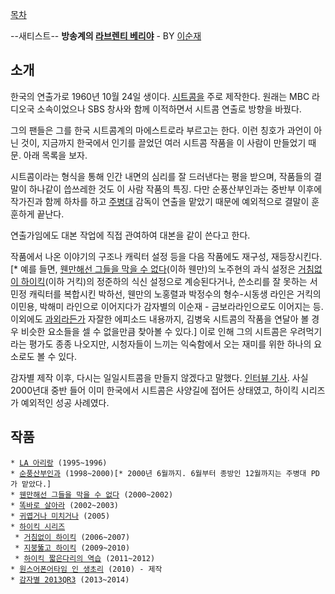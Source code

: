 [[목차]]

--새티스트--
'''방송계의 [[라브렌티 베리야]]''' - BY [[이순재]]

== 소개 ==
한국의 연출가로 1960년 10월 24일 생이다. [[시트콤]]을 주로 제작한다. 원래는 MBC 라디오국 소속이었으나 SBS 창사와 함께 이적하면서 시트콤 연출로 방향을 바꿨다.

그의 팬들은 그를 한국 시트콤계의 마에스트로라 부르고는 한다. 이런 칭호가 과언이 아닌 것이, 지금까지 한국에서 인기를 끌었던 여러 시트콤 작품을 이 사람이 만들었기 때문. 아래 목록을 보자.

시트콤이라는 형식을 통해 인간 내면의 심리를 잘 드러낸다는 평을 받으며, 작품들의 결말이 하나같이 씁쓰레한 것도 이 사람 작품의 특징. 다만 순풍산부인과는 중반부 이후에 작가진과 함께 하차를 하고 [[주병대]] 감독이 연출을 맡았기 때문에 예외적으로 결말이 훈훈하게 끝난다.

연출가임에도 대본 작업에 직접 관여하여 대본을 같이 쓴다고 한다.

작품에서 나온 이야기의 구조나 캐릭터 설정 등을 다음 작품에도 재구성, 재등장시킨다. [* 예를 들면, [[웬만해선 그들을 막을 수 없다]](이하 웬만)의 노주현의 과식 설정은 [[거침없이 하이킥]](이하 거킥)의 정준하의 식신 설정으로 계승된다거나, 쓴소리를 잘 못하는 서민정 캐릭터를 복합시킨 박하선, 웬만의 노홍렬과 박정수의 형수-시동생 라인은 거킥의 이민용, 박해미 라인으로 이어지다가 감자별의 이순재 - 금보라라인으로도 이어지는 등. 이외에도 [[과외]]라든가 자잘한 에피소드 내용까지, 김병욱 시트콤의 작품을 연달아 볼 경우 비슷한 요소들을 셀 수 없을만큼 찾아볼 수 있다.] 이로 인해 그의 시트콤은 우려먹기라는 평가도 종종 나오지만, 시청자들이 느끼는 익숙함에서 오는 재미를 위한 하나의 요소로도 볼 수 있다.

감자별 제작 이후, 다시는 일일시트콤을 만들지 않겠다고 말했다. [http://m.news.naver.com/read.nhn?mode=LSD&mid=sec&sid1=106&oid=109&aid=0002781003 인터뷰 기사]. 사실 2000년대 중반 들어 이미 한국에서 시트콤은 사양길에 접어든 상태였고, 하이킥 시리즈가 예외적인 성공 사례였다. 

== 작품 ==
 * [[LA 아리랑]] (1995~1996)
 * [[순풍산부인과]] (1998~2000)[* 2000년 6월까지. 6월부터 종방인 12월까지는 주병대 PD가 맡았다.]
 * [[웬만해선 그들을 막을 수 없다]] (2000~2002)
 * [[똑바로 살아라]] (2002~2003)
 * [[귀엽거나 미치거나]] (2005)
 * [[하이킥 시리즈]]
  * [[거침없이 하이킥]] (2006~2007)
  * [[지붕뚫고 하이킥]] (2009~2010)
  * [[하이킥 짧은다리의 역습]] (2011~2012)
 * [[원스어폰어타임 인 생초리]] (2010) - 제작
 * [[감자별 2013QR3]] (2013~2014)
